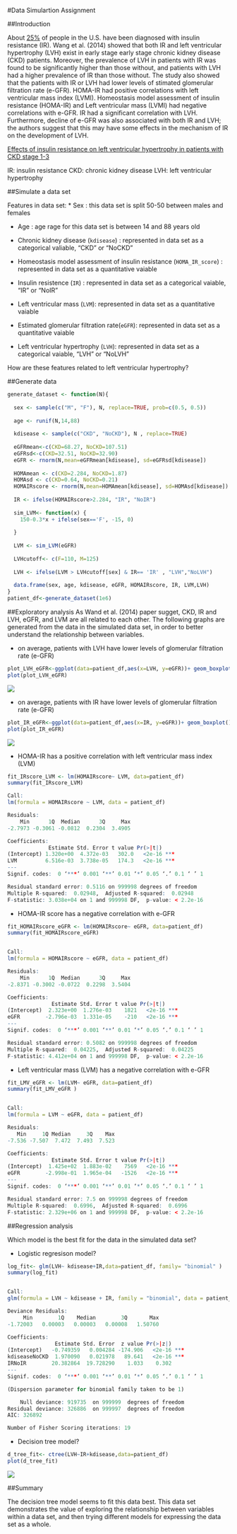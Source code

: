 #Data Simulartion Assignment

##Introduction

About [25%](http://www.rightdiagnosis.com/i/insulin_resistance/stats-country.htm) of people in the U.S. have been diagnosed with insulin resistance (IR). Wang et al. (2014) showed that both IR and left ventricular hypertrophy (LVH) exist in early stage early stage chronic kidney disease (CKD) patients. Moreover, the prevalence of LVH in patients with IR was found to be significantly higher than those without, and patients with LVH had a higher prevalence of IR than those without. The study also showed that the patients with IR or LVH had lower levels of stimated glomerular filtration rate (e-GFR). HOMA-IR had positive correlations with left ventricular mass index (LVMI). Homeostasis  model  assessment  of  insulin  resistance (HOMA-IR)  and Left ventricular mass (LVMI) had negative correlations with e-GFR. IR had a significant correlation with LVH. Furthermore, decline of e-GFR was also associated with both IR and LVH; the authors suggest that this may have some effects in the mechanism of IR on the development of LVH.

[Effects of insulin resistance on left ventricular hypertrophy in patients with CKD stage 1-3](http://www.ncbi.nlm.nih.gov/pubmed/24839054)

IR: insulin resistance
CKD: chronic kidney disease
LVH: left ventricular hypertrophy

##Simulate a data set

Features in data set:
* Sex : this data set is split 50-50 between males and females

* Age : age rage for this data set is between 14 and 88 years old

* Chronic kidney disease (`kdisease`) : represented in data set as a categorical valiable, "CKD" or "NoCKD"

* Homeostasis  model  assessment  of  insulin  resistance (`HOMA_IR_score`) : represented in data set as a quantitative vaiable  

* Insulin resistence (`IR`) : represented in data set as a categorical vaiable, "IR" or "NoIR"

* Left ventricular mass (`LVM`): represented in data set as a quantitative vaiable 

* Estimated glomerular filtration rate(`eGFR`): represented in data set as a quantitative vaiable  

* Left ventricular hypertrophy (`LVH`): represented in data set as a categorical vaiable, "LVH" or "NoLVH"

How are these features related to left ventricular hypertrophy?

##Generate data
```r
generate_dataset <- function(N){ 
  
  sex <- sample(c("M", "F"), N, replace=TRUE, prob=c(0.5, 0.5))
  
  age <- runif(N,14,88)
  
  kdisease <- sample(c("CKD", "NoCKD"), N , replace=TRUE)
  
  eGFRmean<-c(CKD=68.27, NoCKD=107.51)
  eGFRsd<-c(CKD=32.51, NoCKD=32.90)
  eGFR <- rnorm(N,mean=eGFRmean[kdisease], sd=eGFRsd[kdisease])
  
  HOMAmean <- c(CKD=2.284, NoCKD=1.87)  
  HOMAsd <- c(CKD=0.64, NoCKD=0.21)
  HOMAIRscore <- rnorm(N,mean=HOMAmean[kdisease], sd=HOMAsd[kdisease])
  
  IR <- ifelse(HOMAIRscore>2.284, "IR", "NoIR")
  
  sim_LVM<- function(x) { 
    150-0.3*x + ifelse(sex=='F', -15, 0)
    
  }
  
  LVM <- sim_LVM(eGFR)
  
  LVHcutoff<- c(F=110, M=125)
  
  LVH <- ifelse(LVM > LVHcutoff[sex] & IR== 'IR' , "LVH","NoLVH")
  
  data.frame(sex, age, kdisease, eGFR, HOMAIRscore, IR, LVM,LVH)     
}
patient_df<-generate_dataset(1e6)
```

##Exploratory analysis
As Wand et al. (2014) paper sugget, CKD, IR and LVH, eGFR, and LVM are all related to each other. The following graphs are generated from the data in the simulated data set, in order to better understand the relationship between variables. 

* on average, patients with LVH have lower levels of glomerular filtration rate (e-GFR) 
```r
plot_LVH_eGFR<-ggplot(data=patient_df,aes(x=LVH, y=eGFR))+ geom_boxplot()
plot(plot_LVH_eGFR)
```
![](plot_LVH_eGFR.png)



* on average, patients with IR have lower levels of glomerular filtration rate (e-GFR)
```r
plot_IR_eGFR<-ggplot(data=patient_df,aes(x=IR, y=eGFR))+ geom_boxplot()
plot(plot_IR_eGFR)
```
![](plot_IR_eGFR.png)



* HOMA-IR has a positive correlation with left ventricular mass index (LVM)
```r
fit_IRscore_LVM <- lm(HOMAIRscore~ LVM, data=patient_df)
summary(fit_IRscore_LVM)
```
```r
Call:
lm(formula = HOMAIRscore ~ LVM, data = patient_df)

Residuals:
    Min      1Q  Median      3Q     Max 
-2.7973 -0.3061 -0.0812  0.2304  3.4905 

Coefficients:
             Estimate Std. Error t value Pr(>|t|)    
(Intercept) 1.320e+00  4.372e-03   302.0   <2e-16 ***
LVM         6.516e-03  3.738e-05   174.3   <2e-16 ***
---
Signif. codes:  0 ‘***’ 0.001 ‘**’ 0.01 ‘*’ 0.05 ‘.’ 0.1 ‘ ’ 1

Residual standard error: 0.5116 on 999998 degrees of freedom
Multiple R-squared:  0.02948,  Adjusted R-squared:  0.02948 
F-statistic: 3.038e+04 on 1 and 999998 DF,  p-value: < 2.2e-16
```


* HOMA-IR score has a negative correlation with e-GFR
```r
fit_HOMAIRscore_eGFR <- lm(HOMAIRscore~ eGFR, data=patient_df)
summary(fit_HOMAIRscore_eGFR)
```
```r

Call:
lm(formula = HOMAIRscore ~ eGFR, data = patient_df)

Residuals:
    Min      1Q  Median      3Q     Max 
-2.8371 -0.3002 -0.0722  0.2298  3.5404 

Coefficients:
              Estimate Std. Error t value Pr(>|t|)    
(Intercept)  2.323e+00  1.276e-03    1821   <2e-16 ***
eGFR        -2.796e-03  1.331e-05    -210   <2e-16 ***
---
Signif. codes:  0 ‘***’ 0.001 ‘**’ 0.01 ‘*’ 0.05 ‘.’ 0.1 ‘ ’ 1

Residual standard error: 0.5082 on 999998 degrees of freedom
Multiple R-squared:  0.04225,  Adjusted R-squared:  0.04225 
F-statistic: 4.412e+04 on 1 and 999998 DF,  p-value: < 2.2e-16
```



* Left ventricular mass (LVM) has a negative correlation with e-GFR
```r
fit_LMV_eGFR <- lm(LVM~ eGFR, data=patient_df)
summary(fit_LMV_eGFR )
```
```r

Call:
lm(formula = LVM ~ eGFR, data = patient_df)

Residuals:
   Min     1Q Median     3Q    Max 
-7.536 -7.507  7.472  7.493  7.523 

Coefficients:
              Estimate Std. Error t value Pr(>|t|)    
(Intercept)  1.425e+02  1.883e-02    7569   <2e-16 ***
eGFR        -2.998e-01  1.965e-04   -1526   <2e-16 ***
---
Signif. codes:  0 ‘***’ 0.001 ‘**’ 0.01 ‘*’ 0.05 ‘.’ 0.1 ‘ ’ 1

Residual standard error: 7.5 on 999998 degrees of freedom
Multiple R-squared:  0.6996,  Adjusted R-squared:  0.6996 
F-statistic: 2.329e+06 on 1 and 999998 DF,  p-value: < 2.2e-16
```





##Regression analysis

Which model is the best fit for the data in the simulated data set?

* Logistic regresison model?
```r
log_fit<- glm(LVH~ kdisease+IR,data=patient_df, family= "binomial" )
summary(log_fit)
```
```r

Call:
glm(formula = LVH ~ kdisease + IR, family = "binomial", data = patient_df)

Deviance Residuals: 
     Min        1Q    Median        3Q       Max  
-1.72003   0.00003   0.00003   0.00008   1.50760  

Coefficients:
               Estimate Std. Error  z value Pr(>|z|)    
(Intercept)   -0.749359   0.004284 -174.906   <2e-16 ***
kdiseaseNoCKD  1.970090   0.021978   89.641   <2e-16 ***
IRNoIR        20.382864  19.728290    1.033    0.302    
---
Signif. codes:  0 ‘***’ 0.001 ‘**’ 0.01 ‘*’ 0.05 ‘.’ 0.1 ‘ ’ 1

(Dispersion parameter for binomial family taken to be 1)

    Null deviance: 919735  on 999999  degrees of freedom
Residual deviance: 326886  on 999997  degrees of freedom
AIC: 326892

Number of Fisher Scoring iterations: 19
```

* Decision tree model?
```r
d_tree_fit<- ctree(LVH~IR+kdisease,data=patient_df)
plot(d_tree_fit)
```
![](d_tree.png)




##Summary

The decision tree model seems to fit this data best. This data set demonstrates the value of exploring the relationship between variables within a data set, and then trying different models for expressing the data set as a whole.
